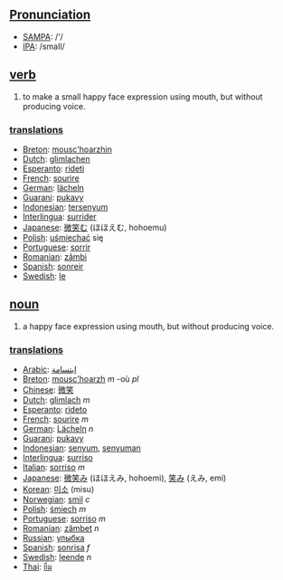 ==[[Pronunciation]]==
*[[w:SAMPA|SAMPA]]: /'/
*[[w:IPA|IPA]]: /smaIl/

== [[verb]] ==
# to make a small happy face expression using mouth, but without producing voice.

=== [[translation]]s ===
*[[Breton]]: [[mousc'hoarzhin]]
*[[Dutch]]: [[glimlachen]]
*[[Esperanto]]: [[rideti]]
*[[French]]: [[sourire]]
*[[German]]: [[lächeln]]
*[[Guarani]]: [[pukavy]]
*[[Indonesian]]: [[senyum|tersenyum]]
*[[Interlingua]]: [[surrider]]
*[[Japanese]]: [[微笑む]] (ほほえむ, hohoemu)
*[[Polish]]: [[uśmiechać]] się
*[[Portuguese]]: [[sorrir]]
*[[Romanian]]: [[zâmbi]]
*[[Spanish]]: [[sonreir]]
*[[Swedish]]: [[le]]

== [[noun]] ==
# a happy face expression using mouth, but without producing voice.

=== [[translation]]s ===
*[[Arabic]]: [[ابتسامة]]
*[[Breton]]: [[mousc'hoarzh]] ''m'' -où ''pl''
*[[Chinese]]: [[微笑]]
*[[Dutch]]: [[glimlach]] ''m''
*[[Esperanto]]: [[rideto]]
*[[French]]: [[sourire]] ''m''
*[[German]]: [[Lächeln]] ''n''
*[[Guarani]]: [[pukavy]]
*[[Indonesian]]: [[senyum]], [[senyum|senyuman]]
*[[Interlingua]]: [[surriso]]
*[[Italian]]: [[sorriso]] ''m''
*[[Japanese]]: [[微笑み]] (ほほえみ, hohoemi), [[笑み]] (えみ, emi)
*[[Korean]]: [[미소]] (misu)
*[[Norwegian]]: [[smil]] ''c''
*[[Polish]]: [[śmiech]] ''m''
*[[Portuguese]]: [[sorriso]] ''m''
*[[Romanian]]: [[zâmbet]] ''n''
*[[Russian]]: [[улыбка]]
*[[Spanish]]: [[sonrisa]] ''f''
*[[Swedish]]: [[leende]] ''n''
*[[Thai]]: [[ยิ้ม]]